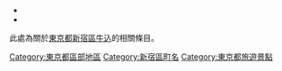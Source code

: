 <div class="pathnavbox">
* {{Catnav|東京都|東京都地理|東京都境內地方}}
* {{Catnav|東京都|特別區|新宿區}}
</div>

此處為關於[[東京都|東京都]][[新宿區|新宿區]][[牛込|牛込]]的相關條目。

{{DEFAULTSORT:Ushigome}}
[[Category:東京都區部地區|Category:東京都區部地區]]
[[Category:新宿區町名|Category:新宿區町名]]
[[Category:東京都旅遊景點|Category:東京都旅遊景點]]